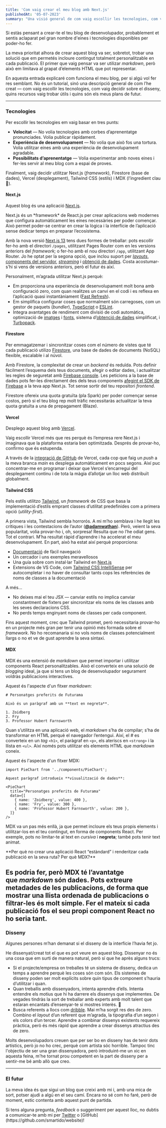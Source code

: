 ```yaml
---
title: 'Com vaig crear el meu blog amb Next.js'
publishedAt: '05-07-2023'
summary: "Una visió general de com vaig escollir les tecnologies, com vaig prendre decisions de disseny i quins recursos vaig trobar útils."
---
```


Si estàs pensant a crear-te el teu blog de desenvolupador, probablement et sentis aclaparat pel gran nombre d'eines i tecnologies disponibles per poder-ho fer.

La meva prioritat alhora de crear aquest blog va ser, sobretot, trobar una solució que em permetés incloure <GradientText from="from-amber-300" via="via-purple-500" to="to-red-500">contingut totalment personalitzable</GradientText> en cada publicació. El primer que vaig pensar va ser utilizar *markdown*, però això em limitava al grapat d’elements HTML que pot representar.

En aquesta entrada explicaré com funciona el meu blog, per si algú vol fer res semblant. No és un tutorial, sinó una descripció general de com l’he creat — com vaig escollir les tecnologies, com vaig decidir sobre el disseny, quins recursos vaig trobar útils i quins són els meus plans de futur.

---

### Tecnologies

Per escollir les tecnologies em vaig basar en tres punts:

- **Velocitat** — No volia tecnologies amb corbes d’aprenentatge pronunciades. Volia publicar ràpidament.
- **Experiència de desenvolupament** — No volia que això fos una tortura. Volia utilitzar eines amb una experiència de desenvolupament agradable.
- **Possibilitats d’aprenentatge** — Volia experimentar amb noves eines i fer-les servir al meu blog com a espai de proves.

Finalment, vaig decidir utilitzar Next.js (*framework*), Firestore (base de dades), Vercel (desplegament), Tailwind CSS (estils) i MDX (l’ingredient clau 🔑).

#### Next.js

Aquest blog és una aplicació [Next.js](https://nextjs.org/).

<Callout>
  Next.js és un *framework* de React.js per crear aplicacions web modernes que configura automàticament les eines necessàries per poder començar. Això permet poder-se centrar en crear la lògica i la interfície de l’aplicació sense dedicar temps en preparar l’ecosistema.
</Callout>

Amb la nova versió [Next.js 13](https://nextjs.org/blog/next-13) tens dues formes de treballar: pots escollir fer-ho amb el directori `/pages`, utilitzant Pages Router com en les versions anteriors del *framework*; o fer-ho amb el nou directori `/app`, utilitzant App Router. Jo he optat per la segona opció, que inclou suport per [*layouts*](https://nextjs.org/blog/next-13#layouts), [components del servidor](https://nextjs.org/blog/next-13#server-components), [*streaming*](https://nextjs.org/blog/next-13#streaming) i [obtenció de dades](https://nextjs.org/blog/next-13#data-fetching). Costa acostumar-s’hi si vens de versions anteriors, però el futur és així.

Personalment, m’agrada utilitzar Next.js perquè:

- Em proporciona una experiència de desenvolupament molt bona amb configuració zero, com quan realitzes un canvi en el codi i es reflexa en l’aplicació quasi instantàniament ([Fast Refresh](https://nextjs.org/docs/architecture/fast-refresh)).
- Em simplifica configurar coses que normalment són carregoses, com un gestor de paquets (*bundler*), [TypeScript](https://nextjs.org/docs/app/building-your-application/configuring/typescript) o [ESLint](https://nextjs.org/docs/app/building-your-application/configuring/eslint).
- Integra avantatges de rendiment com divisió de codi automàtica, optimizació de [imatges](https://nextjs.org/docs/app/building-your-application/optimizing/images) i [fonts](https://nextjs.org/docs/app/building-your-application/optimizing/fonts), sistema d’[obtenció de dades](https://nextjs.org/docs/app/building-your-application/data-fetching/fetching) simplificat, i [Turbopack](https://nextjs.org/docs/architecture/turbopack).

#### Firestore

Per emmagatzemar i sincronitzar coses com el número de vistes que té cada publicació utilizo [Firestore](https://firebase.google.com/docs/firestore?hl=es-419), una base de dades de documents (NoSQL) flexible, escalable i al núvol.

Amb Firestore, la complexitat de crear un *backend* és reduïda. Pots definir fàcilment l’esquema dels teus documents, afegir o editar dades, i actualitzar les regles de seguretat amb [Firebase console](https://firebase.google.com/docs/firestore/using-console?hl=es-419). Les peticions a la base de dades pots fer-les directament des dels teus components [afegint el SDK de Firebase](https://firebase.google.com/docs/firestore/quickstart?hl=es-419) a la teva app Next.js. Tot sense sortir del teu repositori *frontend*.

<Callout>
  Firestore ofereix una quota gratuïta (pla Spark) per poder començar sense costos, però si el teu blog rep molt tràfic necessitaràs actualitzar la teva quota gratuïta a una de prepagament (Blaze).
</Callout>

#### Vercel

Desplego aquest blog amb [Vercel](https://vercel.com/).

Vaig escollir Vercel més que res perquè és l’empresa rere Next.js i imaginava que la plataforma estaria ben optimitzada. Després de provar-ho, confirmo que és estupenda.

A través de la [integració de GitHub](https://vercel.com/docs/concepts/deployments/git/vercel-for-github) de Vercel, cada cop que faig un *push* a la meva branca *main* es desplega automàticament en pocs segons. Així puc concentrar-me en programar i deixar que Vercel s’encarregui del desplegament continu i de tota la màgia d’allotjar un lloc web distribuït globalment.

#### Tailwind CSS

Pels estils utilitzo [Tailwind](https://tailwindcss.com/), un *framework* de CSS que basa la implementació d’estils emprant classes d’utilitat predefinides com a primera opció (*utility-first*).

A primera vista, Tailwind sembla horrorós. A mi m’ho semblava i he llegit les crítiques i les contestacions de l’autor (**[@adamwathan](https://twitter.com/adamwathan)**). Però, veient la seva popularitat, volia provar-ho i, oh, sorpresa! Resulta que no l’he odiat gens. Tot el contrari. M’ha resultat ràpid d’aprendre i ha accelerat el meu desenvolupament. En part, això ha estat així perquè proporciona:

- [Documentació](https://tailwindcss.com/docs/installation) de fàcil navegació
- Un cercador i uns exemples meravellosos
- Una guía sobre com instal·lar Tailwind en [Next.js](https://tailwindcss.com/docs/guides/nextjs)
- Extensions de VS Code, com [Tailwind CSS IntelliSense](https://marketplace.visualstudio.com/items?itemName=bradlc.vscode-tailwindcss) per autocompletar i no haver de consultar tants cops les referències de noms de classes a la documentació

A més…

- No deixes mai el teu JSX — canviar estils no implica canviar constantment de fixters per sincronitzar els noms de les classes amb les seves declaracions CSS.
- No perds temps enginyant noms de classes per cada component.

Fins aquest moment, crec que Tailwind promet, però necessitaria provar-ho en un projecte més gran per tenir una opinió més formada sobre el *framework*. No ho recomanaria si no vols noms de classes potencialment llargs o no et ve de gust aprendre la seva sintaxi.

#### MDX

MDX és una extensió de *markdown* que permet importar i utilitzar components React personalitzables. Això el converteix en una solució de *blogging* ideal, ja que si tens un blog de desenvolupador segurament voldràs publicacions interactives.

Aquest és l'aspecte d'un fitxer *markdown*:

```MDX showLineNumbers
# Personatges preferits de Futurama

Això és un paràgraf amb un **text en negreta**.

1. Zoidberg
2. Fry
3. Professor Hubert Farnsworth
```

Quan s’utilitza en una aplicació web, el *markdown* s’ha de compilar; s’ha de transformar en HTML perquè el navegador l’entengui. Així, el *#* es converteix en un *tag* `<h1>`, el paràgraf en `<p>`, els ateriscs en `<strong>` i la llista en `<ul>`. Així només pots utilitzar els elements HTML que *markdown* coneix.

Aquest és l'aspecte d'un fitxer MDX:

```MDX showLineNumbers
import PieChart from '../components/PieChart';

Aquest paràgraf introdueix **visualització de dades**:

<PieChart
  title="Personatges preferits de Futurama"
  data={[
    { name: 'Zoidberg', value: 400 },
    { name: 'Fry', value: 300 },
    { name: 'Professor Hubert Farnsworth', value: 200 },
  ]}
/>
```

MDX va un pas més enllà, ja que permet incloure els teus propis elements i utilitzar-los en el teu contingut, en forma de components React. Per exemple, pots no limitar-te al text en *cursiva* i **negreta**; també pots tenir <GradientText from="from-amber-300" via="via-red-500" to="to-amber-300">text animat</GradientText>.

<Callout emoji="💡">
  **Per què no crear una aplicació React “estàndard” i renderitzar cada publicació en la seva ruta? Per què MDX?**

  Es podria fer, però MDX té l’avantatge que *markdown* són dades. Pots extreure metadades de les publicacions, de forma que mostrar una llista ordenada de publicacions o filtrar-les és molt simple. Fer el mateix si cada publicació fos el seu propi component React no ho seria tant.  
</Callout>
---

### Disseny

Algunes persones m’han demanat si el disseny de la interfície l’havia fet jo.

He dissenyat/creat tot el que es pot veure en aquest blog. Dissenyar no és una cosa que em surti de manera natural, però sí que he après alguns trucs:

- Si el projecte/empresa on treballes té un sistema de disseny, dedica un temps a aprendre perquè les coses són com són. Els sistemes de disseny poden ser molt explícits sobre quin tipus de component s’hauria d’utilitzar i quan.
- Quan treballis amb dissenyadors, intenta aprendre d’ells. Intenta entendre els motius que hi ha darrere els dissenys que implementes. De vegades tindràs la sort de treballar amb experts amb molt talent que estaran encantats d’ensenyar-te si mostres interès. 🌈
- Busca referents a llocs com [dribble](https://dribbble.com/). Mai m’ha sorgit res des de zero. Combino el *layout* d’un referent que m’agrada, la tipografia d’un segon i els colors d’un tercer. Aprendre a combinar dissenys existents requereix pràctica, però és més ràpid que aprendre a crear dissenys atractius des de zero.

Molts desenvolupadors creuen que per ser bo en disseny has de tenir dots artístics, però jo no ho crec, perquè com artista sóc horrible. Tampoc tinc l'objectiu de ser una gran dissenyadora, però introduint-me un xic en aquesta feina, m'he tornat prou competent en la part de disseny per a sentir-me bé amb allò que creo.

---

### El futur

La meva idea és que sigui un blog que creixi amb mi i, amb una mica de sort, potser ajudi a algú en el seu camí. Encara no sé com ho faré, però de moment, estic contenta amb aquest punt de partida.

Si tens alguna pregunta, *feedback* o suggeriment per aquest lloc, no dubtis a comunicar-te amb mi per [Twitter](https://twitter.com/smartido_) o [GitHub](https://github.com/smartido/website)!